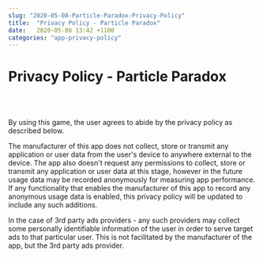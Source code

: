 ```yaml
---
slug: "2020-05-08-Particle-Paradox-Privacy-Policy"
title:  "Privacy Policy - Particle Paradox"
date:   2020-05-08 13:42 +1100
categories: "app-privacy-policy"
---
```


# Privacy Policy - Particle Paradox
<br/>
<br/>

By using this game, the user agrees to abide by the privacy policy as described below.

The manufacturer of this app does not collect, store or transmit any application or user data from the user's device to anywhere external to the device. The app also doesn't request any permissions to collect, store or transmit any application or user data at this stage, however in the future usage data may be recorded anonymously for measuring app performance. If any functionality that enables the manufacturer of this app to record any anonymous usage data is enabled, this privacy policy will be updated to include any such additions.

In the case of 3rd party ads providers - any such providers may collect some personally identifiable information of the user in order to serve target ads to that particular user. This is not facilitated by the manufacturer of the app, but the 3rd party ads provider.